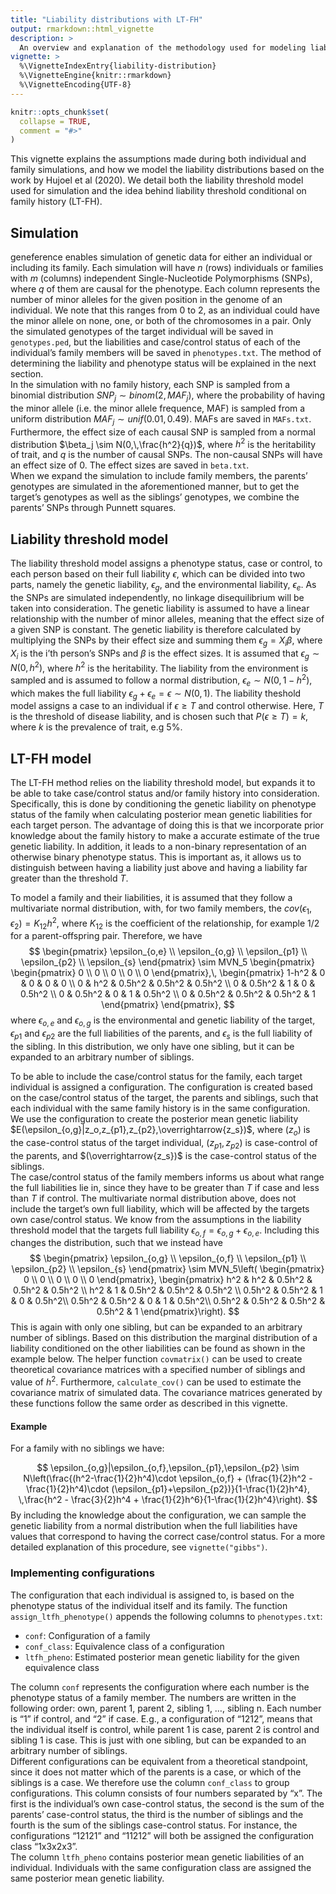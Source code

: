 ```yaml
---
title: "Liability distributions with LT-FH"
output: rmarkdown::html_vignette
description: >
  An overview and explanation of the methodology used for modeling liabilities.
vignette: >
  %\VignetteIndexEntry{liability-distribution}
  %\VignetteEngine{knitr::rmarkdown}
  %\VignetteEncoding{UTF-8}
---
```


```r
knitr::opts_chunk$set(
  collapse = TRUE,
  comment = "#>"
)
```

This vignette explains the assumptions made during both individual and family simulations, and how we model the liability distributions based on the work by Hujoel et al (2020). We detail both the liability threshold model used for simulation and the idea behind liability threshold conditional on family history (LT-FH).

## Simulation
geneference enables simulation of genetic data for either an individual or including its family. Each simulation will have $n$ (rows) individuals or families with $m$ (columns) independent Single-Nucleotide Polymorphisms (SNPs), where $q$ of them are causal for the phenotype. Each column represents the number of minor alleles for the given position in the genome of an individual. We note that this ranges from 0 to 2, as an individual could have the minor allele on none, one, or both of the chromosomes in a pair. Only the simulated genotypes of the target individual will be saved in `genotypes.ped`, but the liabilities and case/control status of each of the individual's family members will be saved in `phenotypes.txt`. The method of determining the liability and phenotype status will be explained in the next section.  
In the simulation with no family history, each SNP is sampled from a binomial distribution $SNP_j \sim binom(2,\,MAF_j)$, where the probability of having the minor allele (i.e. the minor allele frequence, MAF) is sampled from a uniform distribution $MAF_j \sim unif(0.01,\,0.49)$. MAFs are saved in `MAFs.txt`. Furthermore, the effect size of each causal SNP is sampled from a normal distribution $\beta_j \sim N(0,\,\frac{h^2}{q})$, where $h^2$ is the heritability of trait, and $q$ is the number of causal SNPs. The non-causal SNPs will have an effect size of 0. The effect sizes are saved in `beta.txt`.  
When we expand the simulation to include family members, the parents' genotypes are simulated in the aforementioned manner, but to get the target's genotypes as well as the siblings' genotypes, we combine the parents' SNPs through Punnett squares.

## Liability threshold model
The liability threshold model assigns a phenotype status, case or control, to each person based on their full liability $\epsilon$, which can be divided into two parts, namely the genetic liability, $\epsilon_{g}$, and the environmental liability, $\epsilon_{e}$. As the SNPs are simulated independently, no linkage disequilibrium will be taken into consideration. The genetic liability is assumed to have a linear relationship with the number of minor alleles, meaning that the effect size of a given SNP is constant. The genetic liability is therefore calculated by multiplying the SNPs by their effect size and summing them $\epsilon_g = X_i \beta$, where $X_i$ is the i'th person's SNPs and $\beta$ is the effect sizes. It is assumed that $\epsilon_g \sim N(0,\,h^2)$, where $h^2$ is the heritability. The liability from the environment is sampled and is assumed to follow a normal distribution, $\epsilon_e \sim N(0,\,1-h^2)$, which makes the full liability $\epsilon_g+\epsilon_e=\epsilon \sim N(0,\,1)$. The liability theshold model assigns a case to an individual if $\epsilon\geq T$ and control otherwise. Here, $T$ is the threshold of disease liability, and is chosen such that $P(\epsilon\geq T) = k$, where $k$ is the prevalence of trait, e.g $5\%$.

## LT-FH model
The LT-FH method relies on the liability threshold model, but expands it to be able to take case/control status and/or family history into consideration. Specifically, this is done by conditioning the genetic liability on phenotype status of the family when calculating posterior mean genetic liabilities for each target person. The advantage of doing this is that we incorporate prior knowledge about the family history to make a accurate estimate of the true genetic liability. In addition, it leads to a non-binary representation of an otherwise binary phenotype status. This is important as, it allows us to distinguish between having a liability just above and having a liability far greater than the threshold $T$.  

To model a family and their liabilities, it is assumed that they follow a multivariate normal distribution, with, for two family members, the $cov(\epsilon_1, \epsilon_2) = K_{12}h^2$, where $K_{12}$ is the coefficient of the relationship, for example $1/2$ for a parent-offspring pair. Therefore, we have
$$
\begin{pmatrix}
\epsilon_{o,e} \\ \epsilon_{o,g} \\ \epsilon_{p1} \\ \epsilon_{p2} \\ \epsilon_{s}
\end{pmatrix} \sim
MVN_5 \begin{pmatrix}
\begin{pmatrix}
0 \\ 0 \\ 0 \\ 0 \\ 0
\end{pmatrix},\,
\begin{pmatrix}
1-h^2 & 0 & 0 & 0 & 0 \\
0 & h^2 & 0.5h^2 & 0.5h^2 & 0.5h^2 \\
0 & 0.5h^2 & 1 & 0 & 0.5h^2 \\
0 & 0.5h^2 & 0 & 1 & 0.5h^2 \\
0 & 0.5h^2 & 0.5h^2 & 0.5h^2 & 1
\end{pmatrix}
\end{pmatrix},
$$
where $\epsilon_{o,e}$ and $\epsilon_{o,g}$ is the environmental and genetic liability of the target, $\epsilon_{p1}$ and $\epsilon_{p2}$ are the full liabilities of the parents, and $\epsilon_s$ is the full liability of the sibling. In this distribution, we only have one sibling, but it can be expanded to an arbitrary number of siblings.  

To be able to include the case/control status for the family, each target individual is assigned a configuration. The configuration is created based on the case/control status of the target, the parents and siblings, such that each individual with the same family history is in the same configuration. We use the configuration to create the posterior mean genetic liability $E(\epsilon_{o,g}|z_o,z_{p1},z_{p2},\overrightarrow{z_s})$, where $(z_o)$ is the case-control status of the target individual, $(z_{p1}, z_{p2})$ is case-control of the parents, and $(\overrightarrow{z_s})$ is the case-control status of the siblings.  
The case/control status of the family members informs us about what range the full liabilities lie in, since they have to be greater than $T$ if case and less than $T$ if control. The multivariate normal distribution above, does not include the target's own full liability, which will be affected by the targets own case/control status. We know from the assumptions in the liability threshold model that the targets full liability $\epsilon_{o,f} = \epsilon_{o,g}+\epsilon_{o,e}$. Including this changes the distribution, such that we instead have
$$
\begin{pmatrix}
    \epsilon_{o,g} \\
    \epsilon_{o,f} \\
    \epsilon_{p1} \\
    \epsilon_{p2} \\
    \epsilon_{s}
\end{pmatrix}
\sim
MVN_5\left( \begin{pmatrix}
    0 \\
    0 \\
    0 \\
    0 \\
    0
\end{pmatrix}, \begin{pmatrix}
    h^2 & h^2 & 0.5h^2 & 0.5h^2 & 0.5h^2 \\
    h^2 & 1 & 0.5h^2 & 0.5h^2 & 0.5h^2 \\
    0.5h^2 & 0.5h^2 & 1 & 0  & 0.5h^2\\
    0.5h^2 & 0.5h^2 & 0 & 1  & 0.5h^2\\
    0.5h^2 & 0.5h^2 & 0.5h^2 & 0.5h^2 & 1
\end{pmatrix}\right).
$$
This is again with only one sibling, but can be expanded to an arbitrary number of siblings. Based on this distribution the marginal distribution of a liability conditioned on the other liabilities can be found as shown in the example below. The helper function `covmatrix()` can be used to create theoretical covariance matrices with a specified number of siblings and value of $h^2$. Furthermore, `calculate_cov()` can be used to estimate the covariance matrix of simulated data. The covariance matrices generated by these functions follow the same order as described in this vignette.  

#### Example
For a family with no siblings we have: 

$$
\epsilon_{o,g}|\epsilon_{o,f},\epsilon_{p1},\epsilon_{p2} \sim N\left(\frac{(h^2-\frac{1}{2}h^4)\cdot \epsilon_{o,f} + (\frac{1}{2}h^2 - \frac{1}{2}h^4)\cdot (\epsilon_{p1}+\epsilon_{p2})}{1-\frac{1}{2}h^4}, \,\frac{h^2 - \frac{3}{2}h^4 + \frac{1}{2}h^6}{1-\frac{1}{2}h^4}\right).
$$
By including the knowledge about the configuration, we can sample the genetic liability from a normal distribution when the full liabilities have values that correspond to having the correct case/control status. For a more detailed explanation of this procedure, see `vignette("gibbs")`.

### Implementing configurations
The configuration that each individual is assigned to, is based on the phenotype status of the individual itself and its family. The function `assign_ltfh_phenotype()` appends the following columns to `phenotypes.txt`:

* `conf`: Configuration of a family
* `conf_class`: Equivalence class of a configuration
* `ltfh_pheno`: Estimated posterior mean genetic liability for the given equivalence class

The column `conf` represents the configuration where each number is the phenotype status of a family member. The numbers are written in the following order: own, parent 1, parent 2, sibling 1, ..., sibling n. Each number is "1" if control, and "2" if case. E.g., a configuration of "1212", means that the individual itself is control, while parent 1 is case, parent 2 is control and sibling 1 is case. This is just with one sibling, but can be expanded to an arbitrary number of siblings.  
Different configurations can be equivalent from a theoretical standpoint, since it does not matter which of the parents is a case, or which of the siblings is a case. We therefore use the column `conf_class` to group configurations. This column consists of four numbers separated by "x". The first is the individual's own case-control status, the second is the sum of the parents' case-control status, the third is the number of siblings and the fourth is the sum of the siblings case-control status. For instance, the configurations "12121" and "11212" will both be assigned the configuration class "1x3x2x3".  
The column `ltfh_pheno` contains posterior mean genetic liabilities of an individual. Individuals with the same configuration class are assigned the same posterior mean genetic liability.
